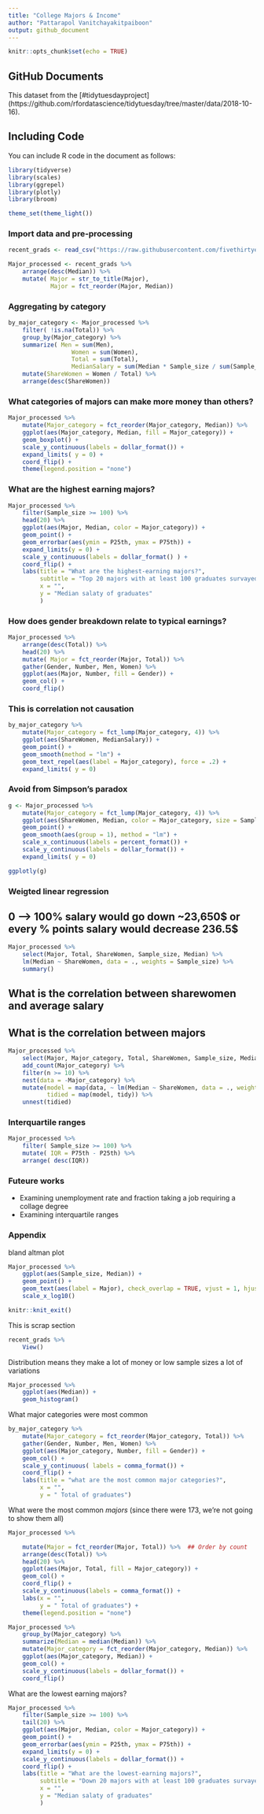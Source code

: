 ---
title: "College Majors & Income"
author: "Pattarapol Vanitchayakitpaiboon"
output: github_document
---

```{r setup, include=FALSE}
knitr::opts_chunk$set(echo = TRUE)
```

## GitHub Documents

This dataset from the [#tidytuesdayproject] (https://github.com/rfordatascience/tidytuesday/tree/master/data/2018-10-16).


## Including Code

You can include R code in the document as follows:

```{r College Major & Income }
library(tidyverse)
library(scales)
library(ggrepel)
library(plotly)
library(broom)

theme_set(theme_light())
```

### Import data and pre-processing

```{r}
recent_grads <- read_csv("https://raw.githubusercontent.com/fivethirtyeight/data/refs/heads/master/college-majors/recent-grads.csv") 

Major_processed <- recent_grads %>% 
    arrange(desc(Median)) %>% 
    mutate( Major = str_to_title(Major),
            Major = fct_reorder(Major, Median))
```

### Aggregating by category

```{r by_major_category}
by_major_category <- Major_processed %>% 
    filter( !is.na(Total)) %>% 
    group_by(Major_category) %>% 
    summarize( Men = sum(Men),
                  Women = sum(Women),
                  Total = sum(Total),
                  MedianSalary = sum(Median * Sample_size / sum(Sample_size)) ) %>% 
    mutate(ShareWomen = Women / Total) %>%
    arrange(desc(ShareWomen))
```

### What categories of majors can make more money than others?

```{r}
Major_processed %>%
    mutate(Major_category = fct_reorder(Major_category, Median)) %>% 
    ggplot(aes(Major_category, Median, fill = Major_category)) +
    geom_boxplot() +
    scale_y_continuous(labels = dollar_format()) +
    expand_limits( y = 0) +
    coord_flip() +
    theme(legend.position = "none")
```

### What are the highest earning majors?

```{r}
Major_processed %>% 
    filter(Sample_size >= 100) %>% 
    head(20) %>% 
    ggplot(aes(Major, Median, color = Major_category)) +
    geom_point() +
    geom_errorbar(aes(ymin = P25th, ymax = P75th)) +
    expand_limits(y = 0) +
    scale_y_continuous(labels = dollar_format() ) +
    coord_flip() +
    labs(title = "What are the highest-earning majors?",
         subtitle = "Top 20 majors with at least 100 graduates survayed. Bars represent the 25th to 75th percentile. ",
         x = "",
         y = "Median salaty of graduates"
         )
```

### How does gender breakdown relate to typical earnings?

```{r}
Major_processed %>% 
    arrange(desc(Total)) %>% 
    head(20) %>% 
    mutate( Major = fct_reorder(Major, Total)) %>% 
    gather(Gender, Number, Men, Women) %>% 
    ggplot(aes(Major, Number, fill = Gender)) +
    geom_col() +
    coord_flip()
```

### This is correlation not causation

```{r}
by_major_category %>%
    mutate(Major_category = fct_lump(Major_category, 4)) %>% 
    ggplot(aes(ShareWomen, MedianSalary)) +
    geom_point() +
    geom_smooth(method = "lm") +
    geom_text_repel(aes(label = Major_category), force = .2) +
    expand_limits( y = 0)
```

### Avoid from Simpson's paradox

```{r}
g <- Major_processed %>% 
    mutate(Major_category = fct_lump(Major_category, 4)) %>% 
    ggplot(aes(ShareWomen, Median, color = Major_category, size = Sample_size, label = Major)) +
    geom_point() +
    geom_smooth(aes(group = 1), method = "lm") +
    scale_x_continuous(labels = percent_format()) +
    scale_y_continuous(labels = dollar_format()) +
    expand_limits( y = 0)

ggplotly(g)
```

### Weigted linear regression
## 0 --> 100% salary would go down ~23,650$ or every % points salary would decrease 236.5$ 

```{r}
Major_processed %>% 
    select(Major, Total, ShareWomen, Sample_size, Median) %>% 
    lm(Median ~ ShareWomen, data = ., weights = Sample_size) %>% 
    summary()
```

## What is the correlation between sharewomen and average salary
## What is the correlation between majors

```{r}
Major_processed %>% 
    select(Major, Major_category, Total, ShareWomen, Sample_size, Median) %>%
    add_count(Major_category) %>% 
    filter(n >= 10) %>% 
    nest(data = -Major_category) %>% 
    mutate(model = map(data, ~ lm(Median ~ ShareWomen, data = ., weights = Sample_size)),
           tidied = map(model, tidy)) %>% 
    unnest(tidied)
```

### Interquartile ranges

```{r}
Major_processed %>% 
    filter( Sample_size >= 100) %>% 
    mutate( IQR = P75th - P25th) %>% 
    arrange( desc(IQR))
```

### Futeure works
- Examining unemployment rate and fraction taking a job requiring a collage degree
- Examining interquartile ranges


### Appendix
bland altman plot

```{r}
Major_processed %>% 
    ggplot(aes(Sample_size, Median)) +
    geom_point() +
    geom_text(aes(label = Major), check_overlap = TRUE, vjust = 1, hjust = 1) +
    scale_x_log10()
```


```{r}
knitr::knit_exit()
```

This is scrap section


```{r}
recent_grads %>% 
    View()
```

Distribution means they make a lot of money or low sample sizes a lot of variations

```{r}
Major_processed %>% 
    ggplot(aes(Median)) +
    geom_histogram()
```

What major categories were most common

```{r}
by_major_category %>% 
    mutate(Major_category = fct_reorder(Major_category, Total)) %>%
    gather(Gender, Number, Men, Women) %>% 
    ggplot(aes(Major_category, Number, fill = Gender)) +
    geom_col() +
    scale_y_continuous( labels = comma_format()) +
    coord_flip() +
    labs(title = "what are the most common major categories?",
         x = "",
         y = " Total of graduates")
```

What were the most common *majors* (since there were 173, we're not going to show them all)

```{r}
Major_processed %>% 

    mutate(Major = fct_reorder(Major, Total)) %>%  ## Order by count
    arrange(desc(Total)) %>% 
    head(20) %>% 
    ggplot(aes(Major, Total, fill = Major_category)) +
    geom_col() +
    coord_flip() +
    scale_y_continuous(labels = comma_format()) +
    labs(x = "",
         y = " Total of graduates") +
    theme(legend.position = "none")
```



```{r}
Major_processed %>%
    group_by(Major_category) %>% 
    summarize(Median = median(Median)) %>% 
    mutate(Major_category = fct_reorder(Major_category, Median)) %>% 
    ggplot(aes(Major_category, Median)) +
    geom_col() +
    scale_y_continuous(labels = dollar_format()) +
    coord_flip()
```


What are the lowest earning majors?

```{r}
Major_processed %>% 
    filter(Sample_size >= 100) %>% 
    tail(20) %>% 
    ggplot(aes(Major, Median, color = Major_category)) +
    geom_point() +
    geom_errorbar(aes(ymin = P25th, ymax = P75th)) +
    expand_limits(y = 0) +
    scale_y_continuous(labels = dollar_format()) +
    coord_flip() +
    labs(title = "What are the lowest-earning majors?",
         subtitle = "Down 20 majors with at least 100 graduates survayed. Bars represent the 25th to 75th percentile. ",
         x = "",
         y = "Median salaty of graduates"
         )
```

























































